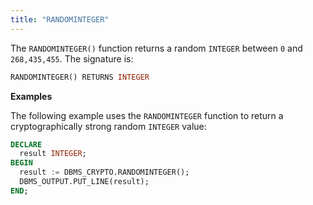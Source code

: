```yaml
---
title: "RANDOMINTEGER"
---
```


The `RANDOMINTEGER()` function returns a random `INTEGER` between `0` and `268,435,455`. The signature is:

```sql
RANDOMINTEGER() RETURNS INTEGER
```

**Examples**

The following example uses the `RANDOMINTEGER` function to return a cryptographically strong random `INTEGER` value:

```sql
DECLARE
  result INTEGER;
BEGIN
  result := DBMS_CRYPTO.RANDOMINTEGER();
  DBMS_OUTPUT.PUT_LINE(result);
END;
```
